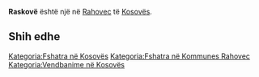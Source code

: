 {{Fshat në 
 | Emri                = Raskovë
 | EmriAlt                = 
 | NAME_SHORT_FORM=      
 | NAME_GENERIC=      
 | NAME_SORT_NAME_RO=      RASKOVE
 | FULL_NAME_RO = Raskovë
 | FULL_NAME_ND_RO=Raskove
 | SORT_NAME_RG=RASKOVE
 | FULL_NAME_RG=Raskovë
 | FULL_NAME_ND_RG=Raskove
 | SRP_NAME_SHORT_FORM=      
 | SRP_NAME_GENERIC=      
 | SRP_NAME_SORT_NAME_RO=      
 | SRP_FULL_NAME_RO = 
 | SRP_FULL_NAME_ND_RO=
 | SRP_SORT_NAME_RG=
 | SRP_FULL_NAME_RG=
 | SRP_FULL_NAME_ND_RG=
 | Emri (Rasa dhanore) = 
 | Figura              = 
 | Shteti              = Kosovo
 | Komuna              = Rahovec
 | Kodi postar         = 
 | Sipërfaqja          = 

 | Popullsia           = 

 | Regj. i popullsisë  = 
 | Dend. e popullsisë  = 
 | Faqja zyrtare       = 
 <!--- Koordinatat ----> 
 | Gjerësia            = 42.727918
 | Gjatësia            = 21.094222
 | Lartësia            = 
}}
'''Raskovë''' është një [[]] në [[Rahovec]] të [[Kosovës]].

<!-- == Gjeografia == -->
<!-- == Historia == -->
<!-- == Demografia == -->
== Shih edhe ==
{{Komuna Rahovec}}
{{Kosovo-Administrata-Cung}}

[[Kategoria:Fshatra në Kosovës]]
[[Kategoria:Fshatra në Kommunes Rahovec]]
[[Kategoria:Vendbanime në Kosovës]]